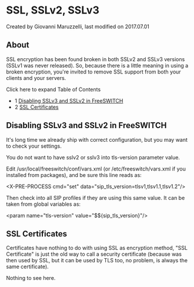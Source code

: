 
# SSL, SSLv2, SSLv3 

 Created by  Giovanni Maruzzelli, last modified on 2017.07.01

## About

SSL encryption has been found broken in both SSLv2 and SSLv3 versions (SSLv1 was never released). So, because there is a little meaning in using a broken encryption, you're invited to remove SSL support from both your clients and your servers.

Click here to expand Table of Contents

* 1 [Disabling SSLv3 and SSLv2 in FreeSWITCH](#disabling-sslv3-and-sslv2-in-freeswitch)
* 2 [SSL Certificates](#ssl-certificates)

## Disabling SSLv3 and SSLv2 in FreeSWITCH

It's long time we already ship with correct configuration, but you may want to check your settings.

You do not want to have sslv2 or sslv3 into tls-version parameter value.

Edit /usr/local/freeswitch/conf/vars.xml (or /etc/freeswitch/vars.xml if you installed from packages), and be sure this line reads as:

 &lt;X-PRE-PROCESS cmd="set" data="sip\_tls\_version=tlsv1,tlsv1.1,tlsv1.2"/>

Then check into all SIP profiles if they are using this same value. It can be taken from global variables as:

 &lt;param name="tls-version" value="$${sip\_tls\_version}"/>

## SSL Certificates

Certificates have nothing to do with using SSL as encryption method, "SSL Certificate" is just the old way to call a security certificate (because was then used by SSL, but it can be used by TLS too, no problem, is always the same certificate).

Nothing to see here.



